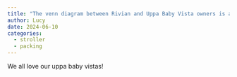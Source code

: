 ```yaml
---
title: "The venn diagram between Rivian and Uppa Baby Vista owners is a circle"
author: Lucy
date: 2024-06-10
categories:
  - stroller
  - packing
---
```


We all love our uppa baby vistas!